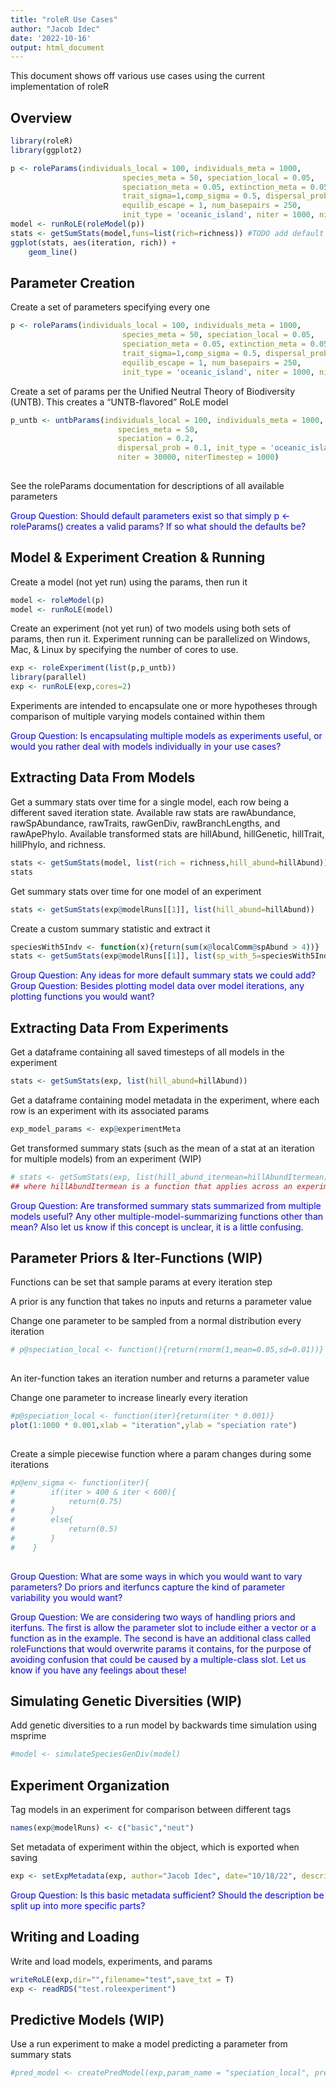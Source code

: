 ```yaml
---
title: "roleR Use Cases"
author: "Jacob Idec"
date: '2022-10-16'
output: html_document
---
```


This document shows off various use cases using the current implementation of roleR

## Overview

```r
library(roleR)
library(ggplot2)
```

```r

p <- roleParams(individuals_local = 100, individuals_meta = 1000,
                         species_meta = 50, speciation_local = 0.05, 
                         speciation_meta = 0.05, extinction_meta = 0.05, env_sigma = 0.5,
                         trait_sigma=1,comp_sigma = 0.5, dispersal_prob = 0.1, mutation_rate = 0.01,
                         equilib_escape = 1, num_basepairs = 250,
                         init_type = 'oceanic_island', niter = 1000, niterTimestep = 100)
model <- runRoLE(roleModel(p))
stats <- getSumStats(model,funs=list(rich=richness)) #TODO add default where all existing sumstats are added
ggplot(stats, aes(iteration, rich)) + 
    geom_line()
```

## Parameter Creation

Create a set of parameters specifying every one

```r

p <- roleParams(individuals_local = 100, individuals_meta = 1000,
                         species_meta = 50, speciation_local = 0.05, 
                         speciation_meta = 0.05, extinction_meta = 0.05, env_sigma = 0.5,
                         trait_sigma=1,comp_sigma = 0.5, dispersal_prob = 0.1, mutation_rate = 0.01,
                         equilib_escape = 1, num_basepairs = 250,
                         init_type = 'oceanic_island', niter = 1000, niterTimestep = 100)
```

Create a set of params per the Unified Neutral Theory of Biodiversity (UNTB).
This creates a "UNTB-flavored" RoLE model 

```r

p_untb <- untbParams(individuals_local = 100, individuals_meta = 1000, 
                        species_meta = 50, 
                        speciation = 0.2, 
                        dispersal_prob = 0.1, init_type = 'oceanic_island',
                        niter = 30000, niterTimestep = 1000)   
    
```

See the roleParams documentation for descriptions of all available parameters 

<span style="color:blue">Group Question: Should default parameters exist so that simply p <- roleParams() creates a valid params? If so what should the defaults be? </span>

## Model & Experiment Creation & Running

Create a model (not yet run) using the params, then run it 

```r

model <- roleModel(p)
model <- runRoLE(model)

```

Create an experiment (not yet run) of two models using both sets of params, then run it.
Experiment running can be parallelized on Windows, Mac, & Linux by specifying the number of cores to use. 

```r

exp <- roleExperiment(list(p,p_untb))
library(parallel)
exp <- runRoLE(exp,cores=2)

```

Experiments are intended to encapsulate one or more hypotheses through comparison of multiple varying models contained within them

<span style="color:blue">Group Question: Is encapsulating multiple models as experiments useful, or would you rather deal with models individually in your use cases? </span>

## Extracting Data From Models

Get a summary stats over time for a single model, each row being a different saved iteration state.
Available raw stats are rawAbundance, rawSpAbundance, rawTraits, rawGenDiv, rawBranchLengths, and rawApePhylo.
Available transformed stats are hillAbund, hillGenetic, hillTrait, hillPhylo, and richness.

```r

stats <- getSumStats(model, list(rich = richness,hill_abund=hillAbund))
stats

```

Get summary stats over time for one model of an experiment

```r

stats <- getSumStats(exp@modelRuns[[1]], list(hill_abund=hillAbund))
```

Create a custom summary statistic and extract it

```r

speciesWith5Indv <- function(x){return(sum(x@localComm@spAbund > 4))}
stats <- getSumStats(exp@modelRuns[[1]], list(sp_with_5=speciesWith5Indv))

```

<span style="color:blue">Group Question: Any ideas for more default summary stats we could add? </span>
<span style="color:blue">Group Question: Besides plotting model data over model iterations, any plotting functions you would want? </span>

## Extracting Data From Experiments

Get a dataframe containing all saved timesteps of all models in the experiment

```r

stats <- getSumStats(exp, list(hill_abund=hillAbund))

```

Get a dataframe containing model metadata in the experiment, where each row is an experiment with its associated params

```r

exp_model_params <- exp@experimentMeta

```

Get transformed summary stats (such as the mean of a stat at an iteration for multiple models) from an experiment (WIP)

```r

# stats <- getSumStats(exp, list(hill_abund_itermean=hillAbundItermean))
## where hillAbundItermean is a function that applies across an experiment rather than across a roleData

```

<span style="color:blue">Group Question: Are transformed summary stats summarized from multiple models useful? Any other multiple-model-summarizing functions other than mean? Also let us know if this concept is unclear, it is a little confusing. </span>

## Parameter Priors & Iter-Functions (WIP)

Functions can be set that sample params at every iteration step

A prior is any function that takes no inputs and returns a parameter value

Change one parameter to be sampled from a normal distribution every iteration

```r

# p@speciation_local <- function(){return(rnorm(1,mean=0.05,sd=0.01))}
    
```

An iter-function takes an iteration number and returns a parameter value

Change one parameter to increase linearly every iteration

```r

#p@speciation_local <- function(iter){return(iter * 0.001)}
plot(1:1000 * 0.001,xlab = "iteration",ylab = "speciation rate")
    
```

Create a simple piecewise function where a param changes during some iterations

```r

#p@env_sigma <- function(iter){
#        if(iter > 400 & iter < 600){
#            return(0.75)
#        }
#        else{
#            return(0.5)
#        }
#    }
    
```

<span style="color:blue">Group Question: What are some ways in which you would want to vary parameters? Do priors and iterfuncs capture the kind of parameter variability you would want? </span>

<span style="color:blue">Group Question: We are considering two ways of handling priors and iterfuns. The first is allow the parameter slot to include either a vector or a function as in the example. The second is have an additional class called roleFunctions that would overwrite params it contains, for the purpose of avoiding confusion that could be caused by a multiple-class slot. Let us know if you have any feelings about these! </span>


## Simulating Genetic Diversities (WIP)

Add genetic diversities to a run model by backwards time simulation using msprime

```r

#model <- simulateSpeciesGenDiv(model)

```

## Experiment Organization

Tag models in an experiment for comparison between different tags

```r

names(exp@modelRuns) <- c("basic","neut")

```

Set metadata of experiment within the object, which is exported when saving

```r

exp <- setExpMetadata(exp, author="Jacob Idec", date="10/18/22", description="A test experiment")

```

<span style="color:blue">Group Question: Is this basic metadata sufficient? Should the description be split up into more specific parts? </span>

## Writing and Loading

Write and load models, experiments, and params

```r

writeRoLE(exp,dir="",filename="test",save_txt = T)
exp <- readRDS("test.roleexperiment")

```

## Predictive Models (WIP)

Use a run experiment to make a model predicting a parameter from summary stats

```r

#pred_model <- createPredModel(exp,param_name = "speciation_local", preds=c("hill_abund1","hill_abund2"))

```